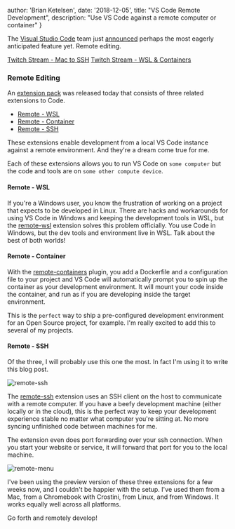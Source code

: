  author: 'Brian Ketelsen',
  date: '2018-12-05',
  title: "VS Code Remote Development",
  description:
    "Use VS Code against a remote computer or container"
}


The [Visual Studio Code](https://code.visualstudio.com/) team just [announced](https://cda.ms/RN) perhaps the most eagerly anticipated feature yet. Remote editing.

[Twitch Stream - Mac to SSH](https://www.twitch.tv/videos/419428954##)
[Twitch Stream - WSL & Containers](https://www.twitch.tv/videos/419800747)

### Remote Editing

An [extension pack](https://aka.ms/VSCodeRemoteExtensionPack) was released today that consists of three related extensions to Code.

- [Remote - WSL](https://marketplace.visualstudio.com/items?itemName=ms-vscode-remote.remote-wsl)
- [Remote - Container](https://marketplace.visualstudio.com/items?itemName=ms-vscode-remote.remote-containers)
- [Remote - SSH](https://marketplace.visualstudio.com/items?itemName=ms-vscode-remote.remote-ssh)

These extensions enable development from a local VS Code instance against a remote environment. And they're a dream come true for me.

Each of these extensions allows you to run VS Code on `some computer` but the code and tools are on `some other compute device`.

#### Remote - WSL

If you're a Windows user, you know the frustration of working on a project that expects to be developed in Linux. There are hacks and workarounds for using VS Code in Windows and keeping the development tools in WSL, but the [remote-wsl](https://marketplace.visualstudio.com/items?itemName=ms-vscode-remote.remote-wsl) extension solves this problem officially. You use Code in Windows, but the dev tools and environment live in WSL. Talk about the best of both worlds!

#### Remote - Container

With the [remote-containers](https://marketplace.visualstudio.com/items?itemName=ms-vscode-remote.remote-containers) plugin, you add a Dockerfile and a configuration file to your project and VS Code will automatically prompt you to spin up the container as your development environment. It will mount your code inside the container, and run as if you are developing inside the target environment.

This is the `perfect` way to ship a pre-configured development environment for an Open Source project, for example. I'm really excited to add this to several of my projects.

#### Remote - SSH

Of the three, I will probably use this one the most. In fact I'm using it to write this blog post.

![remote-ssh](/fixed/images/remotessh.png)

The [remote-ssh](https://marketplace.visualstudio.com/items?itemName=ms-vscode-remote.remote-ssh) extension uses an SSH client on the host to communicate with a remote computer. If you have a beefy development machine (either locally or in the cloud), this is the perfect way to keep your development experience stable no matter what computer you're sitting at. No more syncing unfinished code between machines for me.

The extension even does port forwarding over your ssh connection. When you start your website or service, it will forward that port for you to the local machine.

![remote-menu](/fixed/images/remotemenu.png)

I've been using the preview version of these three extensions for a few weeks now, and I couldn't be happier with the setup. I've used them from a Mac, from a Chromebook with Crostini, from Linux, and from Windows. It works equally well across all platforms.

Go forth and remotely develop!
